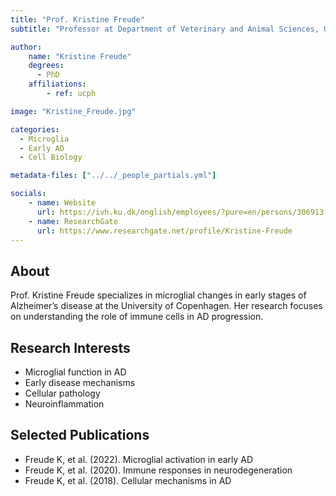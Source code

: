 ```yaml
---
title: "Prof. Kristine Freude"
subtitle: "Professor at Department of Veterinary and Animal Sciences, University of Copenhagen"

author:
    name: "Kristine Freude"
    degrees:
      - PhD
    affiliations:
        - ref: ucph

image: "Kristine_Freude.jpg"

categories:
  - Microglia
  - Early AD
  - Cell Biology

metadata-files: ["../../_people_partials.yml"]

socials:
    - name: Website
      url: https://ivh.ku.dk/english/employees/?pure=en/persons/306913
    - name: ResearchGate
      url: https://www.researchgate.net/profile/Kristine-Freude
---
```


## About

Prof. Kristine Freude specializes in microglial changes in early stages of Alzheimer's disease at the University of Copenhagen. Her research focuses on understanding the role of immune cells in AD progression.

## Research Interests

- Microglial function in AD
- Early disease mechanisms
- Cellular pathology
- Neuroinflammation

## Selected Publications

- Freude K, et al. (2022). Microglial activation in early AD
- Freude K, et al. (2020). Immune responses in neurodegeneration
- Freude K, et al. (2018). Cellular mechanisms in AD 